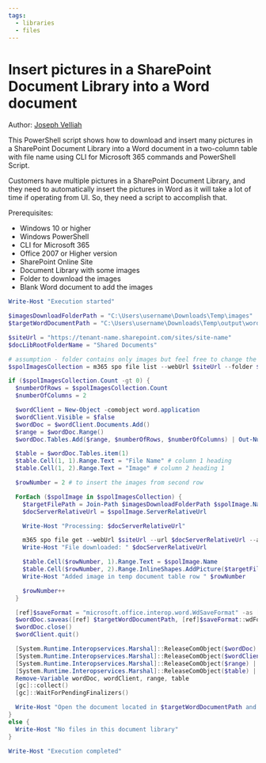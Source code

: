 ```yaml
---
tags:
  - libraries
  - files
---
```



# Insert pictures in a SharePoint Document Library into a Word document

Author: [Joseph Velliah](https://sprider.blog/insert-pictures-in-a-sharepoint-document-library-into-a-word-document)

This PowerShell script shows how to download and insert many pictures in a SharePoint Document Library into a Word document in a two-column table with file name using CLI for Microsoft 365 commands and PowerShell Script.

Customers have multiple pictures in a SharePoint Document Library, and they need to automatically insert the pictures in Word as it will take a lot of time if operating from UI. So, they need a script to accomplish that.

Prerequisites:

- Windows 10 or higher
- Windows PowerShell
- CLI for Microsoft 365
- Office 2007 or Higher version
- SharePoint Online Site
- Document Library with some images
- Folder to download the images
- Blank Word document to add the images

<Tabs>
  <TabItem value="PowerShell">

  ```powershell
  Write-Host "Execution started"

  $imagesDownloadFolderPath = "C:\Users\username\Downloads\Temp\images"
  $targetWordDocumentPath = "C:\Users\username\Downloads\Temp\output\word-document-name.docx"

  $siteUrl = "https://tenant-name.sharepoint.com/sites/site-name"
  $docLibRootFolderName = "Shared Documents"

  # assumption - folder contains only images but feel free to change the filter conditions to limit the items/file types returned from document library
  $spolImagesCollection = m365 spo file list --webUrl $siteUrl --folder $docLibRootFolderName -o json | ConvertFrom-Json

  if ($spolImagesCollection.Count -gt 0) {
    $numberOfRows = $spolImagesCollection.Count
    $numberOfColumns = 2

    $wordClient = New-Object -comobject word.application
    $wordClient.Visible = $false
    $wordDoc = $wordClient.Documents.Add()
    $range = $wordDoc.Range()
    $wordDoc.Tables.Add($range, $numberOfRows, $numberOfColumns) | Out-Null

    $table = $wordDoc.Tables.item(1)
    $table.Cell(1, 1).Range.Text = "File Name" # column 1 heading
    $table.Cell(1, 2).Range.Text = "Image" # column 2 heading 1

    $rowNumber = 2 # to insert the images from second row

    ForEach ($spolImage in $spolImagesCollection) {
      $targetFilePath = Join-Path $imagesDownloadFolderPath $spolImage.Name
      $docServerRelativeUrl = $spolImage.ServerRelativeUrl

      Write-Host "Processing: $docServerRelativeUrl"

      m365 spo file get --webUrl $siteUrl --url $docServerRelativeUrl --asFile --path $targetFilePath
      Write-Host "File downloaded: " $docServerRelativeUrl

      $table.Cell($rowNumber, 1).Range.Text = $spolImage.Name
      $table.Cell($rowNumber, 2).Range.InlineShapes.AddPicture($targetFilePath) | Out-Null
      Write-Host "Added image in temp document table row " $rowNumber

      $rowNumber++
    }

    [ref]$saveFormat = "microsoft.office.interop.word.WdSaveFormat" -as [type]
    $wordDoc.saveas([ref] $targetWordDocumentPath, [ref]$saveFormat::wdFormatDocumentDefault)
    $wordDoc.close()
    $wordClient.quit()

    [System.Runtime.Interopservices.Marshal]::ReleaseComObject($wordDoc) | Out-Null
    [System.Runtime.Interopservices.Marshal]::ReleaseComObject($wordClient) | Out-Null
    [System.Runtime.Interopservices.Marshal]::ReleaseComObject($range) | Out-Null
    [System.Runtime.Interopservices.Marshal]::ReleaseComObject($table) | Out-Null
    Remove-Variable wordDoc, wordClient, range, table
    [gc]::collect()
    [gc]::WaitForPendingFinalizers()

    Write-Host "Open the document located in $targetWordDocumentPath and check the images in the table"
  }
  else {
    Write-Host "No files in this document library"
  }

  Write-Host "Execution completed"
  ```

  </TabItem>
</Tabs>

